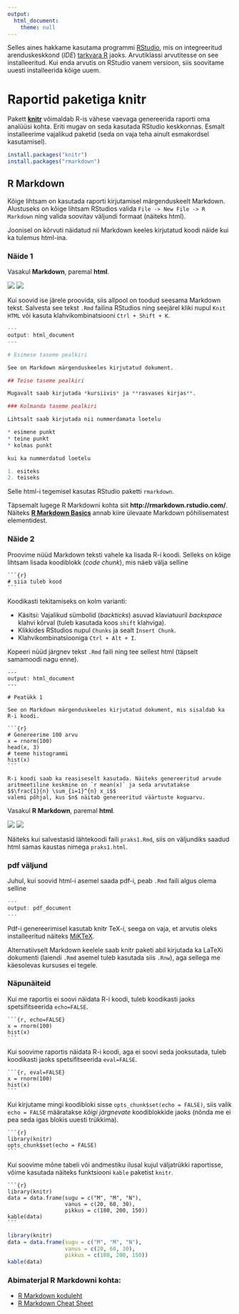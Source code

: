 ```yaml
---
output: 
  html_document:
    theme: null
---
```


Selles aines hakkame kasutama programmi [RStudio](http://www.rstudio.com/), mis on integreeritud arenduskeskkond (*IDE*) [tarkvara R](http://www.r-project.org/) jaoks. Arvutiklassi arvutitesse on see installeeritud. Kui enda arvutis on RStudio vanem versioon, siis soovitame uuesti installeerida kõige uuem. 

# Raportid paketiga knitr

Pakett  [**knitr**](http://yihui.name/knitr/) võimaldab R-is vähese vaevaga genereerida raporti oma analüüsi kohta. Eriti mugav on seda kasutada RStudio keskkonnas. Esmalt installeerime vajalikud paketid (seda on vaja teha ainult esmakordsel kasutamisel).

```r
install.packages("knitr")
install.packages("rmarkdown")
```

## R Markdown

Kõige lihtsam on kasutada raporti kirjutamisel märgenduskeelt Markdown. Alustuseks on kõige lihtsam RStudios valida `File -> New File -> R Markdown` ning valida soovitav väljundi formaat (näiteks html). 

Joonisel on kõrvuti näidatud nii Markdown keeles kirjutatud koodi näide kui ka tulemus html-ina. 

### Näide 1

Vasakul **Markdown**, paremal **html**. 

<script src="js/jquery-2.1.3.min.js" type="text/javascript"></script>
<script src="js/jquery.event.move.js" type="text/javascript"></script>
<script src="js/jquery.twentytwenty.js" type="text/javascript"></script>
<link rel="stylesheet" href="css/twentytwenty.css" type="text/css" media="screen" />

<div id="container1">
 <!-- The before image is first -->
 <img src="joonis1_knitr.png" />
 <!-- The after image is last -->
 <img src="joonis1_html.png" />
</div>

<script>
$(window).on("load", function(){
    $("#container1").twentytwenty();
});
</script>

Kui soovid ise järele proovida, siis allpool on toodud seesama Markdown tekst. Salvesta see tekst `.Rmd` failina RStudios ning seejärel kliki nupul `Knit HTML` või kasuta klahvikombinatsiooni `Ctrl + Shift + K`. 

```r
---
output: html_document
---

# Esimese taseme pealkiri

See on Markdown märgenduskeeles kirjutatud dokument. 

## Teise taseme pealkiri

Mugavalt saab kirjutada *kursiivis* ja **rasvases kirjas**. 

### Kolmanda taseme pealkiri

Lihtsalt saab kirjutada nii nummerdamata loetelu

* esimene punkt
* teine punkt
* kolmas punkt

kui ka nummerdatud loetelu

1. esiteks
2. teiseks
```

Selle html-i tegemisel kasutas RStudio paketti `rmarkdown`. 

Täpsemalt lugege R Markdowni kohta siit **http://rmarkdown.rstudio.com/**. Näiteks [**R Markdown Basics**](http://rmarkdown.rstudio.com/authoring_basics.html) annab kiire ülevaate Markdown põhilisematest elementidest. 

### Näide 2

Proovime nüüd Markdown teksti vahele ka lisada R-i koodi. Selleks on kõige lihtsam lisada koodiblokk (*code chunk*), mis näeb välja selline
<pre class="markdown"><code>&#96;&#96;&#96;{r}
# siia tuleb kood
&#96;&#96;&#96;
</code></pre>

Koodikasti tekitamiseks on kolm varianti:

* Käsitsi: Vajalikud sümbolid (*backticks*) asuvad klaviatuuril *backspace* klahvi kõrval (tuleb  kasutada koos `shift` klahviga). 
* Klikkides RStudios nupul `Chunks` ja sealt `Insert Chunk`.
* Klahvikombinatsiooniga `Ctrl + Alt + I`. 


Kopeeri nüüd järgnev tekst `.Rmd` faili ning tee sellest html (täpselt samamoodi nagu enne). 

<pre class="markdown"><code>---
output: html_document
---

# Peatükk 1

See on Markdown märgenduskeeles kirjutatud dokument, mis sisaldab ka R-i koodi.

&#96;&#96;&#96;{r}
# Genereerime 100 arvu
x = rnorm(100)
head(x, 3)
# teeme histogrammi
hist(x)
&#96;&#96;&#96;

R-i koodi saab ka reasiseselt kasutada. Näiteks genereeritud arvude aritmeetiline keskmine on &#96;r mean(x)&#96; ja seda arvutatakse
$$\frac{1}{n} \sum_{i=1}^{n} x_i$$
valemi põhjal, kus $n$ näitab genereeritud väärtuste koguarvu. 
</code></pre>

Vasakul **R Markdown**, paremal **html**.

<div id="container2">
 <!-- The before image is first -->
 <img src="joonis2_knitr.png" />
 <!-- The after image is last -->
 <img src="joonis2_html.png" />
</div>

<script>
$(window).load(function(){
  $("#container2").twentytwenty();
});
</script>

Näiteks kui salvestasid lähtekoodi faili `praks1.Rmd`, siis on väljundiks saadud html samas kaustas nimega `praks1.html`. 

### pdf väljund

Juhul, kui soovid html-i asemel saada pdf-i, peab `.Rmd` faili algus olema selline

```r
---
output: pdf_document
---

```

Pdf-i genereerimisel kasutab knitr TeX-i, seega on vaja, et arvutis oleks installeeritud näiteks [MiKTeX](http://miktex.org/).

Alternatiivselt Markdown keelele saab knitr paketi abil kirjutada ka LaTeXi dokumenti (laiendi `.Rmd` asemel tuleb kasutada siis `.Rnw`), aga sellega me käesolevas kursuses ei tegele. 

### Näpunäiteid

Kui me raportis ei soovi näidata R-i koodi, tuleb koodikasti jaoks spetsifitseerida `echo=FALSE`.

<pre class="markdown"><code>&#96;&#96;&#96;{r, echo=FALSE}
x = rnorm(100)
hist(x)
&#96;&#96;&#96;
</code></pre>

Kui soovime raportis näidata R-i koodi, aga ei soovi seda jooksutada, tuleb koodikasti jaoks  spetsifitseerida `eval=FALSE`.

<pre class="markdown"><code>&#96;&#96;&#96;{r, eval=FALSE}
x = rnorm(100)
hist(x)
&#96;&#96;&#96;
</code></pre>

Kui kirjutame mingi koodibloki sisse `opts_chunk$set(echo = FALSE)`, siis valik `echo = FALSE` määratakse *kõigi järgnevate* koodiblokkide jaoks (nõnda me ei pea seda igas blokis uuesti trükkima).

<pre class="markdown"><code>&#96;&#96;&#96;{r}
library(knitr)
opts_chunk$set(echo = FALSE)
&#96;&#96;&#96;
</code></pre>

Kui soovime mõne tabeli või andmestiku ilusal kujul väljatrükki raportisse, võime kasutada näiteks funktsiooni `kable` paketist `knitr`.

<pre class="markdown"><code>&#96;&#96;&#96;{r}
library(knitr)
data = data.frame(sugu = c("M", "M", "N"),
                  vanus = c(20, 60, 30),
                  pikkus = c(180, 200, 150))
kable(data)
&#96;&#96;&#96;
</code></pre>

```r
library(knitr)
data = data.frame(sugu = c("M", "M", "N"),
                  vanus = c(20, 60, 30),
                  pikkus = c(180, 200, 150))
kable(data)
```

### Abimaterjal R Markdowni kohta:

* [R Markdown koduleht](http://rmarkdown.rstudio.com/)
* [R Markdown Cheat Sheet](http://www.rstudio.com/resources/cheatsheets/)
